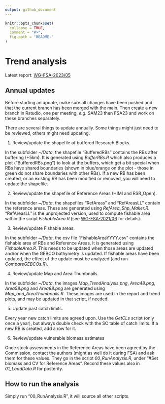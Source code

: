 ```yaml
---
output: github_document
---
```


<!-- README.md is generated from README.Rmd. Please edit the .Rmd file then knit it -->

```r
knitr::opts_chunk$set(
  collapse = TRUE,
  comment = "#>",
  fig.path = "README-"
)
```

# Trend analysis

Latest report: [WG-FSA-2023/05](https://meetings.ccamlr.org/en/wg-fsa-2023/05)

## Annual updates

Before starting an update, make sure all changes have been pushed and that the current branch has been merged with the main. Then create a new branch in Rstudio, one per meeting, *e.g.* SAM23 then FSA23 and work on these branches separately.


There are several things to update annually. Some things might just need to be reviewed, others might need updating.

1. Review/update the shapefile of buffered Research Blocks.

In the subfolder *~/Data*, the shapefile "BufferedRBs" contains the RBs after buffering (+5km). It is generated using *BufferRBs.R* which also produces a plot ("BufferedRBs.png") to look at the buffers, which get a bit special when RBs have shared boundaries (shown in blue/orange on the plot - those in green do not share boundaries with other RBs). If a new RB has been created, or an existing RB has been modified or removed, you will need to update the shapefile.

2. Review/update the shapefile of Reference Areas (HIMI and RSR_Open).

In the subfolder *~/Data*, the shapefiles "RefAreas" and "RefAreasLL" contain the reference areas. These are generated using *RefArea_Shp_Maker.R*. "RefAreasLL" is the unprojected version, used to compute fishable area within the script *FishableArea.R* (see [WG-FSA-2021/06](https://www.ccamlr.org/en/wg-fsa-2021/06) for details).

3. Review/update Fishable areas. 

In the subfolder *~/Data*, the csv file "FishableAreaYYYY.csv" contains the fishable area of RBs and Reference Areas. It is generated using *FishableArea.R*. This needs to be updated when those areas are updated and/or when the GEBCO bathymetry is updated. If fishable areas have been updated, the effect of the update must be analyzed (and run *CompareGEBCOs.R*).

4. Review/update Map and Area Thumbnails. 

In the subfolder *~/Data*, the images *Map_TrendAnalysis.png*, *Area48.png*, *Area58.png* and *Area88.png* are generated using *Map_and_AreaThumbnails.R*. These images are used in the report and trend plots, and may be updated in that script, if needed.

5. Update past catch limits.

Every year new catch limits are agreed upon. Use the *GetCLs* script (only once a year), but always double check with the SC table of catch limits. If a new RB is created, add a row for it. 

6. Review/update vulnerable biomass estimates

Once stock assessments in the Reference Areas have been agreed by the Commission, contact the authors (might as well do it during FSA) and ask them for these values. They go in the script *00_RunAnalysis.R*, under "#Set biomass and CV for Reference Areas". Record these values also in *01_LoadData.R* for posterity.

## How to run the analysis

Simply run "00_RunAnalysis.R", it will source all other scripts.